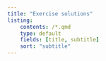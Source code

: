 ```yaml
---
title: "Exercise solutions"
listing: 
    contents: /*.qmd
    type: default
    fields: [title, subtitle]
    sort: "subtitle"
---
```


